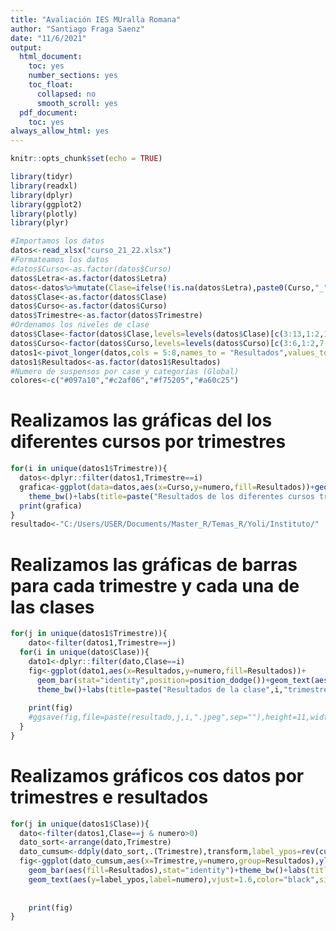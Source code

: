 ```yaml
---
title: "Avaliación IES MUralla Romana"
author: "Santiago Fraga Saenz"
date: "11/6/2021"
output:
  html_document:
    toc: yes
    number_sections: yes
    toc_float:
      collapsed: no
      smooth_scroll: yes
  pdf_document:
    toc: yes
always_allow_html: yes
---
```


```r
knitr::opts_chunk$set(echo = TRUE)
```

```r
library(tidyr)
library(readxl)
library(dplyr)
library(ggplot2)
library(plotly)
library(plyr)
```

```r
#Importamos los datos
datos<-read_xlsx("curso_21_22.xlsx")
#Formateamos los datos
#datos$Curso<-as.factor(datos$Curso)
datos$Letra<-as.factor(datos$Letra)
datos<-datos%>%mutate(Clase=ifelse(!is.na(datos$Letra),paste0(Curso,"_",substr(Letra,1,4)),paste0(Curso)))
datos$Clase<-as.factor(datos$Clase)
datos$Curso<-as.factor(datos$Curso)
datos$Trimestre<-as.factor(datos$Trimestre)
#Ordenamos los niveles de clase
datos$Clase<-factor(datos$Clase,levels=levels(datos$Clase)[c(3:13,1:2,14:17)])
datos$Curso<-factor(datos$Curso,levels=levels(datos$Curso)[c(3:6,1:2,7:10)])
datos1<-pivot_longer(datos,cols = 5:8,names_to = "Resultados",values_to = "numero")
datos1$Resultados<-as.factor(datos1$Resultados)
#Numero de suspensos por case y categorías (Global)
colores<-c("#097a10","#c2af06","#f75205","#a60c25")
```

# Realizamos las gráficas del los diferentes cursos por trimestres

```r
for(i in unique(datos1$Trimestre)){
  datos<-dplyr::filter(datos1,Trimestre==i)
  grafica<-ggplot(data=datos,aes(x=Curso,y=numero,fill=Resultados))+geom_bar(stat="identity",position=position_dodge())+
    theme_bw()+labs(title=paste("Resultados de los diferentes cursos trimestre ",i))+scale_fill_manual(values=colores)
  print(grafica)
}
resultado<-"C:/Users/USER/Documents/Master_R/Temas_R/Yoli/Instituto/"
```

# Realizamos las gráficas de barras para cada trimestre y cada una de las clases

```r
for(j in unique(datos1$Trimestre)){
    dato<-filter(datos1,Trimestre==j)
  for(i in unique(dato$Clase)){
    dato1<-dplyr::filter(dato,Clase==i)
    fig<-ggplot(dato1,aes(x=Resultados,y=numero,fill=Resultados))+
      geom_bar(stat="identity",position=position_dodge())+geom_text(aes(label=paste(round((numero/N_alumnos)*100,1),"%")),vjust=1.6,color="black",size=3.5)+
      theme_bw()+labs(title=paste("Resultados de la clase",i,"trimestre",j))+scale_fill_manual(values=colores)
    
    print(fig)
    #ggsave(fig,file=paste(resultado,j,i,".jpeg",sep=""),height=11,width=18,dpi=180)
  }
}
```

# Realizamos gráficos cos datos por trimestres e resultados

```r
for(j in unique(datos1$Clase)){
  dato<-filter(datos1,Clase==j & numero>0)
  dato_sort<-arrange(dato,Trimestre)
  dato_cumsum<-ddply(dato_sort,.(Trimestre),transform,label_ypos=rev(cumsum(rev(numero))))
  fig<-ggplot(dato_cumsum,aes(x=Trimestre,y=numero,group=Resultados),ylim(0,N_alumnos))+
    geom_bar(aes(fill=Resultados),stat="identity")+theme_bw()+labs(title=paste("Resultados de la clase",j))+scale_fill_manual(values=colores)+
    geom_text(aes(y=label_ypos,label=numero),vjust=1.6,color="black",size=3.5)
    
    
    print(fig)
}
```
